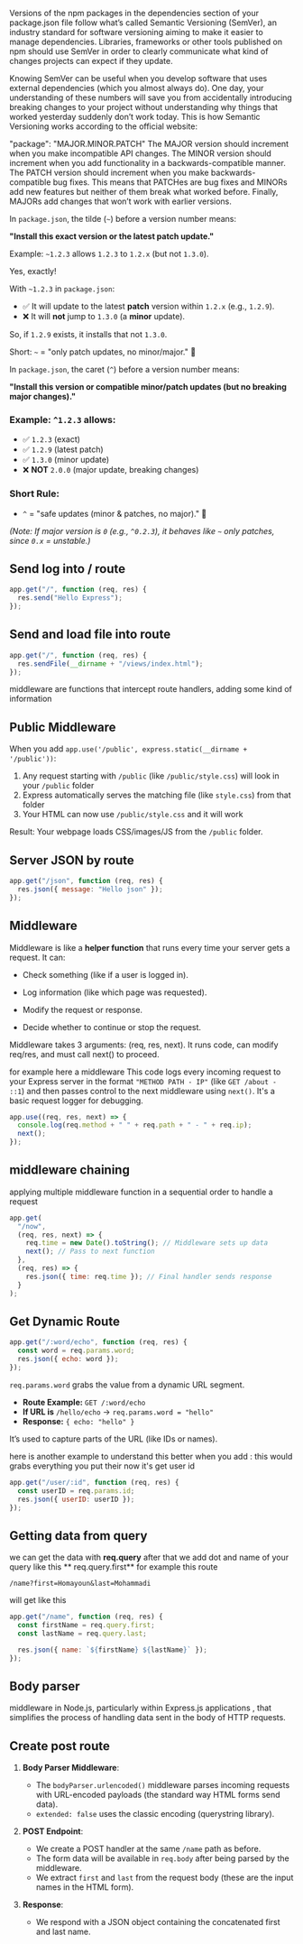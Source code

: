 Versions of the npm packages in the dependencies section of your package.json file follow what’s called Semantic Versioning (SemVer), an industry standard for software versioning aiming to make it easier to manage dependencies. Libraries, frameworks or other tools published on npm should use SemVer in order to clearly communicate what kind of changes projects can expect if they update.

Knowing SemVer can be useful when you develop software that uses external dependencies (which you almost always do). One day, your understanding of these numbers will save you from accidentally introducing breaking changes to your project without understanding why things that worked yesterday suddenly don’t work today. This is how Semantic Versioning works according to the official website:

"package": "MAJOR.MINOR.PATCH"
The MAJOR version should increment when you make incompatible API changes. The MINOR version should increment when you add functionality in a backwards-compatible manner. The PATCH version should increment when you make backwards-compatible bug fixes. This means that PATCHes are bug fixes and MINORs add new features but neither of them break what worked before. Finally, MAJORs add changes that won’t work with earlier versions.

In `package.json`, the tilde (`~`) before a version number means:

**"Install this exact version or the latest patch update."**

Example: `~1.2.3` allows `1.2.3` to `1.2.x` (but not `1.3.0`).

Yes, exactly!

With `~1.2.3` in `package.json`:

- ✅ It will update to the latest **patch** version within `1.2.x` (e.g., `1.2.9`).
- ❌ It will **not** jump to `1.3.0` (a **minor** update).

So, if `1.2.9` exists, it installs that not `1.3.0`.

Short: `~` = "only patch updates, no minor/major." 🔄

In `package.json`, the caret (`^`) before a version number means:

**"Install this version or compatible minor/patch updates (but no breaking major changes)."**

### Example: `^1.2.3` allows:

- ✅ `1.2.3` (exact)
- ✅ `1.2.9` (latest patch)
- ✅ `1.3.0` (minor update)
- ❌ **NOT** `2.0.0` (major update, breaking changes)

### Short Rule:

- `^` = "safe updates (minor & patches, no major)." 🚦

_(Note: If major version is `0` (e.g., `^0.2.3`), it behaves like `~` only patches, since `0.x` = unstable.)_

## Send log into / route

```javascript
app.get("/", function (req, res) {
  res.send("Hello Express");
});
```

## Send and load file into route

```javascript
app.get("/", function (req, res) {
  res.sendFile(__dirname + "/views/index.html");
});
```

middleware are functions that intercept route handlers, adding some kind of information

## Public Middleware

When you add `app.use('/public', express.static(__dirname + '/public'))`:

1. Any request starting with `/public` (like `/public/style.css`) will look in your `/public` folder
2. Express automatically serves the matching file (like `style.css`) from that folder
3. Your HTML can now use `/public/style.css` and it will work

Result: Your webpage loads CSS/images/JS from the `/public` folder.

## Server JSON by route

```javascript
app.get("/json", function (req, res) {
  res.json({ message: "Hello json" });
});
```

## Middleware

Middleware is like a **helper function** that runs every time your server gets a request. It can:

- Check something (like if a user is logged in).

- Log information (like which page was requested).

- Modify the request or response.

- Decide whether to continue or stop the request.

Middleware takes 3 arguments: (req, res, next).
It runs code, can modify req/res, and must call next() to proceed.

for example here a middleware
This code logs every incoming request to your Express server in the format `"METHOD PATH - IP"` (like `GET /about - ::1`) and then passes control to the next middleware using `next()`. It's a basic request logger for debugging.

```javascript
app.use((req, res, next) => {
  console.log(req.method + " " + req.path + " - " + req.ip);
  next();
});
```

## middleware chaining

applying multiple middleware function in a sequential order to handle a request

```javascript
app.get(
  "/now",
  (req, res, next) => {
    req.time = new Date().toString(); // Middleware sets up data
    next(); // Pass to next function
  },
  (req, res) => {
    res.json({ time: req.time }); // Final handler sends response
  }
);
```

## Get Dynamic Route

```javascript
app.get("/:word/echo", function (req, res) {
  const word = req.params.word;
  res.json({ echo: word });
});
```

`req.params.word` grabs the value from a dynamic URL segment.

- **Route Example:** `GET /:word/echo`
- **If URL is** `/hello/echo` → `req.params.word = "hello"`
- **Response:** `{ echo: "hello" }`

It’s used to capture parts of the URL (like IDs or names).

here is another example to understand this better when you add : this
would grabs everything you put their now it's get user id

```javascript
app.get("/user/:id", function (req, res) {
  const userID = req.params.id;
  res.json({ userID: userID });
});
```

## Getting data from query

we can get the data with **req.query** after that we add dot and name of your query like this **
req.query.first**
for example this route

```
/name?first=Homayoun&last=Mohammadi
```

will get like this

```javascript
app.get("/name", function (req, res) {
  const firstName = req.query.first;
  const lastName = req.query.last;

  res.json({ name: `${firstName} ${lastName}` });
});
```

## Body parser 
middleware in Node.js, particularly within Express.js applications , that simplifies 
the process of handling data sent in the body of HTTP requests.


## Create post route 

1. **Body Parser Middleware**: 
   - The `bodyParser.urlencoded()` middleware parses incoming requests with URL-encoded payloads (the standard way HTML forms send data).
   - `extended: false` uses the classic encoding (querystring library).

2. **POST Endpoint**:
   - We create a POST handler at the same `/name` path as before.
   - The form data will be available in `req.body` after being parsed by the middleware.
   - We extract `first` and `last` from the request body (these are the input names in the HTML form).

3. **Response**:
   - We respond with a JSON object containing the concatenated first and last name.

